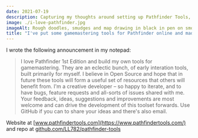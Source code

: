 ```yaml
---
date: 2021-07-19
description: Capturing my thoughts around setting up Pathfinder Tools, a site for storing and sharing my RPG gamemastering tools
image: ./i-love-pathfinder.jpg
imageAlt: Rough doodles, smudges and map drawing in black in pen on smooth paper
title: "I've put some gamemastering tools for Pathfinder online and made them open source. They are still in their infancy"
---
```


I wrote the following announcement in my notepad:

<BlockQuote>

I love Pathfinder 1st Edition and build my own tools for gamemastering. They are an eclectic bunch, of early interation tools, built primarily for myself. I believe in Open Source and hope that in future these tools will form a useful set of resources that others will benefit from. I'm a creative developer – so happy to iterate, and to have bugs, feature requests and all-sorts of issues shared with me. Your feedback, ideas, suggestions and improvements are most welcome and can drive the development of this toolset forwards. Use GitHub if you can to share your ideas and there's also email.

</BlockQuote>

Website at [www.pathfindertools.com](https://www.pathfindertools.com/) and repo at [github.com/LL782/pathfinder-tools](https://github.com/LL782/pathfinder-tools/#pathfinder-tools/)
